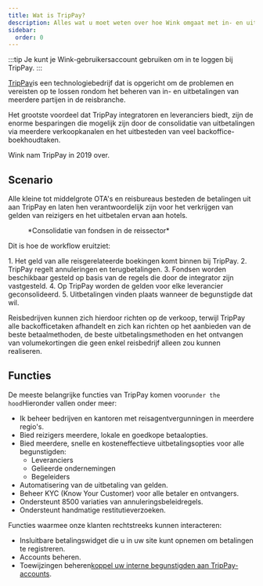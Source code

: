 ```yaml
---
title: Wat is TripPay?
description: Alles wat u moet weten over hoe Wink omgaat met in- en uitbetalingen.
sidebar:
  order: 0
---
```


:::tip
Je kunt je Wink-gebruikersaccount gebruiken om in te loggen bij TripPay.
:::

[TripPay](https://pay.wink.travel)is een technologiebedrijf dat is opgericht om de problemen en vereisten op te lossen rondom het beheren van in- en uitbetalingen van meerdere partijen in de reisbranche.

Het grootste voordeel dat TripPay integratoren en leveranciers biedt, zijn de enorme besparingen die mogelijk zijn door de consolidatie van uitbetalingen via meerdere verkoopkanalen en het uitbesteden van veel backoffice-boekhoudtaken.

Wink nam TripPay in 2019 over.

## Scenario

Alle kleine tot middelgrote OTA's en reisbureaus besteden de betalingen uit aan TripPay en laten hen verantwoordelijk zijn voor het verkrijgen van gelden van reizigers en het uitbetalen ervan aan hotels.

<figure>
  <CloudinaryImage width="700" height="525" resize="scale" quality="best" alt="Consolidatie van TripPay-fondsen" src="academy/funds-consolidation" errorImage="noimage_opaque_nyrtl0.png" />

  <figcaption>*Consolidatie van fondsen in de reissector*</figcaption>
</figure>


Dit is hoe de workflow eruitziet:

<Steps>
  1. Het geld van alle reisgerelateerde boekingen komt binnen bij TripPay.
  2. TripPay regelt annuleringen en terugbetalingen.
  3. Fondsen worden beschikbaar gesteld op basis van de regels die door de integrator zijn vastgesteld.
  4. Op TripPay worden de gelden voor elke leverancier geconsolideerd.
  5. Uitbetalingen vinden plaats wanneer de begunstigde dat wil.
</Steps>


Reisbedrijven kunnen zich hierdoor richten op de verkoop, terwijl TripPay alle backofficetaken afhandelt en zich kan richten op het aanbieden van de beste betaalmethoden, de beste uitbetalingsmethoden en het ontvangen van volumekortingen die geen enkel reisbedrijf alleen zou kunnen realiseren.

## Functies

De meeste belangrijke functies van TripPay komen voor`under the hood`Hieronder vallen onder meer:

* Ik beheer bedrijven en kantoren met reisagentvergunningen in meerdere regio's.
* Bied reizigers meerdere, lokale en goedkope betaalopties.
* Bied meerdere, snelle en kosteneffectieve uitbetalingsopties voor alle begunstigden:
  * Leveranciers
  * Gelieerde ondernemingen
  * Begeleiders
* Automatisering van de uitbetaling van gelden.
* Beheer KYC (Know Your Customer) voor alle betaler en ontvangers.
* Ondersteunt 8500 variaties van annuleringsbeleidregels.
* Ondersteunt handmatige restitutieverzoeken.

Functies waarmee onze klanten rechtstreeks kunnen interacteren:

* Insluitbare betalingswidget die u in uw site kunt opnemen om betalingen te registreren.
* Accounts beheren.
* Toewijzingen beheren[koppel uw interne begunstigden aan TripPay-accounts](/payment/mapping).

